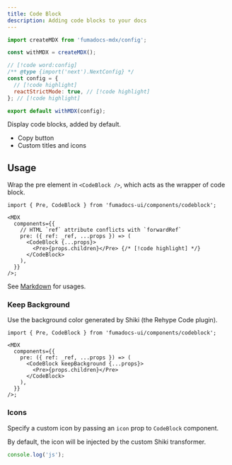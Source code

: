 ```yaml
---
title: Code Block
description: Adding code blocks to your docs
---
```


<Wrapper>
<div className="bg-fd-background rounded-lg prose-no-margin">

```js title="config.js"
import createMDX from 'fumadocs-mdx/config';

const withMDX = createMDX();

// [!code word:config]
/** @type {import('next').NextConfig} */
const config = {
  // [!code highlight]
  reactStrictMode: true, // [!code highlight]
}; // [!code highlight]

export default withMDX(config);
```

</div>
</Wrapper>

Display code blocks, added by default.

- Copy button
- Custom titles and icons

## Usage

Wrap the pre element in `<CodeBlock />`, which acts as the wrapper of code block.

```tsx
import { Pre, CodeBlock } from 'fumadocs-ui/components/codeblock';

<MDX
  components={{
    // HTML `ref` attribute conflicts with `forwardRef`
    pre: ({ ref: _ref, ...props }) => (
      <CodeBlock {...props}>
        <Pre>{props.children}</Pre> {/* [!code highlight] */}
      </CodeBlock>
    ),
  }}
/>;
```

See [Markdown](/docs/markdown#codeblock) for usages.

### Keep Background

Use the background color generated by Shiki (the Rehype Code plugin).

```tsx
import { Pre, CodeBlock } from 'fumadocs-ui/components/codeblock';

<MDX
  components={{
    pre: ({ ref: _ref, ...props }) => (
      <CodeBlock keepBackground {...props}>
        <Pre>{props.children}</Pre>
      </CodeBlock>
    ),
  }}
/>;
```

### Icons

Specify a custom icon by passing an `icon` prop to `CodeBlock` component.

By default, the icon will be injected by the custom Shiki transformer.

```js title="config.js"
console.log('js');
```
